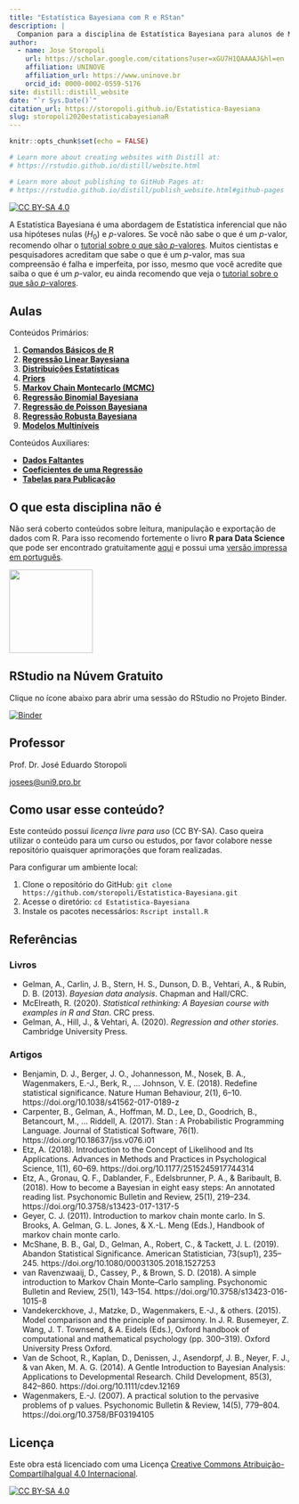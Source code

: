 ```yaml
---
title: "Estatística Bayesiana com R e RStan"
description: |
  Companion para a disciplina de Estatística Bayesiana para alunos de Mestrado e Doutorado da UNINOVE
author:
  - name: Jose Storopoli
    url: https://scholar.google.com/citations?user=xGU7H1QAAAAJ&hl=en
    affiliation: UNINOVE
    affiliation_url: https://www.uninove.br
    orcid_id: 0000-0002-0559-5176
site: distill::distill_website
date: "`r Sys.Date()`"
citation_url: https://storopoli.github.io/Estatistica-Bayesiana
slug: storopoli2020estatisticabayesianaR
---
```


```r
knitr::opts_chunk$set(echo = FALSE)

# Learn more about creating websites with Distill at:
# https://rstudio.github.io/distill/website.html

# Learn more about publishing to GitHub Pages at:
# https://rstudio.github.io/distill/publish_website.html#github-pages

```

<link rel="stylesheet" href="https://cdn.rawgit.com/jpswalsh/academicons/master/css/academicons.min.css"/>

[![CC BY-SA 4.0][cc-by-sa-shield]][cc-by-sa]

A Estatística Bayesiana é uma abordagem de Estatística inferencial que não usa hipóteses nulas ($H_0$) e $p$-valores. Se você não sabe o que é um $p$-valor, recomendo olhar o [tutorial sobre o que são $p$-valores](pvalores.html). Muitos cientistas e pesquisadores acreditam que sabe o que é um $p$-valor, mas sua compreensão é falha e imperfeita, por isso, mesmo que você acredite que saiba o que é um $p$-valor, eu ainda recomendo que veja o [tutorial sobre o que são $p$-valores](pvalores.html).

## Aulas

Conteúdos Primários:

1. [**Comandos Básicos de R**](1-Comandos_Basicos.html)
2. [**Regressão Linear Bayesiana**](2-Regressao_Linear.html)
3. [**Distribuições Estatísticas**](3-Distribuicoes_Estatisticas.html)
4. [**Priors**](4-Priors.html)
5. [**Markov Chain Montecarlo (MCMC)**](5-MCMC.html)
6. [**Regressão Binomial Bayesiana**](6-Regressao_Binomial.html)
7. [**Regressão de Poisson Bayesiana**](7-Regressao_Poisson.html)
8. [**Regressão Robusta Bayesiana**](8-Regressao_Robusta.html)
9. [**Modelos Multiníveis**](9-Regressao_Multinivel.html)

Conteúdos Auxiliares:

* [**Dados Faltantes**](aux-Dados_Faltantes.html)
* [**Coeficientes de uma Regressão**](aux-Regressao_Coeficientes.html)
* [**Tabelas para Publicação**](aux-Tabelas_para_Publicacao.html)

## O que esta disciplina **não** é

Não será coberto conteúdos sobre leitura, manipulação e exportação de dados com R. Para isso recomendo fortemente o livro **R para Data Science** que pode ser encontrado gratuitamente [aqui](https://r4ds.had.co.nz) e possui uma [versão impressa em português](https://www.amazon.com.br/Para-Data-Science-Hadley-Wickham/dp/8550803243).


<img id="R_for_data_science" style="width: 150px;" src="images/R_for_data_science.jpg" />

## **RStudio** na Núvem Gratuito

Clique no ícone abaixo para abrir uma sessão do RStudio no Projeto Binder.

[![Binder](http://mybinder.org/badge_logo.svg)](http://mybinder.org/v2/gh/storopoli/Estatistica-Bayesiana/master?urlpath=rstudio)

## Professor

Prof. Dr. José Eduardo Storopoli <a href="https://storopoli.github.io"><i class="fa fa-globe fa-lg"></i></a> <a href="http://lattes.cnpq.br/2281909649311607"><i class="ai ai-lattes ai-lg"></i></a> <a href="https://orcid.org/0000-0002-0559-5176"><i class="ai ai-orcid ai-lg"></i></a> <a href="mailto:josees@uni9.pro.br"><i class="fa fa-paper-plane fa-lg"></i></a>

[josees@uni9.pro.br](mailto:josees@uni9.pro.br)

## Como usar esse conteúdo?

Este conteúdo possui *licença livre para uso* (CC BY-SA). Caso queira utilizar o conteúdo para um curso ou estudos, por favor colabore nesse repositório quaisquer aprimorações que foram realizadas.

Para configurar um ambiente local:

1. Clone o repositório do GitHub: `git clone https://github.com/storopoli/Estatistica-Bayesiana.git`
2. Acesse o diretório: `cd Estatistica-Bayesiana`
3. Instale os pacotes necessários: `Rscript install.R`

## Referências

### Livros

* Gelman, A., Carlin, J. B., Stern, H. S., Dunson, D. B., Vehtari, A., & Rubin, D. B. (2013). *Bayesian data analysis*. Chapman and Hall/CRC.
* McElreath, R. (2020). *Statistical rethinking: A Bayesian course with examples in R and Stan*. CRC press.
* Gelman, A., Hill, J., & Vehtari, A. (2020). *Regression and other stories*. Cambridge University Press.

### Artigos

* Benjamin, D. J., Berger, J. O., Johannesson, M., Nosek, B. A., Wagenmakers, E.-J., Berk, R., … Johnson, V. E. (2018). Redefine statistical significance. Nature Human Behaviour, 2(1), 6–10. https://doi.org/10.1038/s41562-017-0189-z
* Carpenter, B., Gelman, A., Hoffman, M. D., Lee, D., Goodrich, B., Betancourt, M., … Riddell, A. (2017). Stan : A Probabilistic Programming Language. Journal of Statistical Software, 76(1). https://doi.org/10.18637/jss.v076.i01
* Etz, A. (2018). Introduction to the Concept of Likelihood and Its Applications. Advances in Methods and Practices in Psychological Science, 1(1), 60–69. https://doi.org/10.1177/2515245917744314
* Etz, A., Gronau, Q. F., Dablander, F., Edelsbrunner, P. A., & Baribault, B. (2018). How to become a Bayesian in eight easy steps: An annotated reading list. Psychonomic Bulletin and Review, 25(1), 219–234. https://doi.org/10.3758/s13423-017-1317-5
* Geyer, C. J. (2011). Introduction to markov chain monte carlo. In S. Brooks, A. Gelman, G. L. Jones, & X.-L. Meng (Eds.), Handbook of markov chain monte carlo.
* McShane, B. B., Gal, D., Gelman, A., Robert, C., & Tackett, J. L. (2019). Abandon Statistical Significance. American Statistician, 73(sup1), 235–245. https://doi.org/10.1080/00031305.2018.1527253
* van Ravenzwaaij, D., Cassey, P., & Brown, S. D. (2018). A simple introduction to Markov Chain Monte–Carlo sampling. Psychonomic Bulletin and Review, 25(1), 143–154. https://doi.org/10.3758/s13423-016-1015-8
* Vandekerckhove, J., Matzke, D., Wagenmakers, E.-J., & others. (2015). Model comparison and the principle of parsimony. In J. R. Busemeyer, Z. Wang, J. T. Townsend, & A. Eidels (Eds.), Oxford handbook of computational and mathematical psychology (pp. 300–319). Oxford University Press Oxford.
* Van de Schoot, R., Kaplan, D., Denissen, J., Asendorpf, J. B., Neyer, F. J., & van Aken, M. A. G. (2014). A Gentle Introduction to Bayesian Analysis: Applications to Developmental Research. Child Development, 85(3), 842–860. https://doi.org/10.1111/cdev.12169
* Wagenmakers, E.-J. (2007). A practical solution to the pervasive problems of p values. Psychonomic Bulletin & Review, 14(5), 779–804. https://doi.org/10.3758/BF03194105

## Licença

Este obra está licenciado com uma Licença
[Creative Commons Atribuição-CompartilhaIgual 4.0 Internacional][cc-by-sa].

[![CC BY-SA 4.0][cc-by-sa-image]][cc-by-sa]

[cc-by-sa]: http://creativecommons.org/licenses/by-sa/4.0/
[cc-by-sa-image]: https://licensebuttons.net/l/by-sa/4.0/88x31.png
[cc-by-sa-shield]: https://img.shields.io/badge/License-CC%20BY--SA%204.0-lightgrey.svg
